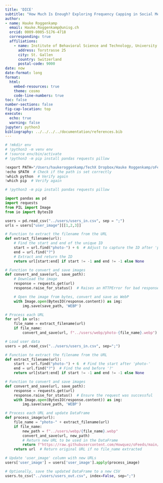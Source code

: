 ```yaml
---
title: 'DICE'
subtitle: "How Much Is Enough? Exploring Frequency Capping in Social Media Advertising"
author:
- name: Hauke Roggenkamp
  email: Hauke.Roggenkamp@unisg.ch
  orcid: 0009-0005-5176-4718
  corresponding: true
  affiliations:
    - name: Institute of Behavioral Science and Technology, University of St. Gallen
      address: Torstrasse 25
      city: St. Gallen
      country: Switzerland
      postal-code: 9000
date: now
date-format: long
format: 
  html:
    embed-resources: true
    theme: cosmo
    code-line-numbers: true
toc: false
number-sections: false
fig-cap-location: top
execute:
  echo: true
  warning: false
jupyter: python3
bibliography: ../../../../documentation/references.bib
---
```


```python
# !mkdir env
# !python3 -m venv env
# !source env/bin/activate
# !python3 -m pip install pandas requests pillow
```


```python
!export PATH="/Users/haukeroggenkamp/TechX Dropbox/Hauke Roggenkamp/oFeeds/env/bin:$PATH"
!echo $PATH  # Check if the path is set correctly
!which python  # Verify again
!which pip  # Verify again
```

```python
# !python3 -m pip install pandas requests pillow
```


```python
import pandas as pd
import requests
from PIL import Image
from io import BytesIO
```

```python
users = pd.read_csv("../users/users_in.csv", sep = ";")
urls = users["user_image"][[1,2,3]]
```


```python
# Function to extract the filename from the URL
def extract_filename(url):
    # Find the start and end of the unique ID
    start = url.find("photo-") + 6  # Adjust to capture the ID after 'photo-'
    end = url.find("?")
    # Extract and return the ID
    return url[start:end] if start != -1 and end != -1 else None
```

```python
# Function to convert and save images
def convert_and_save(url, save_path):
    # Download the image
    response = requests.get(url)
    response.raise_for_status()  # Raises an HTTPError for bad responses

    # Open the image from bytes, convert and save as WebP
    with Image.open(BytesIO(response.content)) as img:
        img.save(save_path, 'WEBP')

```

```python
# Process each URL
for url in urls:
    file_name = extract_filename(url)
    if file_name:
        convert_and_save(url, f"../users/webp/photo-{file_name}.webp")
```


```python
# Load user data
users = pd.read_csv("../users/users_in.csv", sep=";")

# Function to extract the filename from the URL
def extract_filename(url):
    start = url.find("photo-") + 6  # Find the start after 'photo-'
    end = url.find("?")  # Find the end before '?'
    return url[start:end] if start != -1 and end != -1 else None

# Function to convert and save images
def convert_and_save(url, save_path):
    response = requests.get(url)
    response.raise_for_status()  # Ensure the request was successful
    with Image.open(BytesIO(response.content)) as img:
        img.save(save_path, 'WEBP')

# Process each URL and update DataFrame
def process_image(url):
    file_name = "photo-" + extract_filename(url)
    if file_name:
        new_path = f"../users/webp/{file_name}.webp"
        convert_and_save(url, new_path)
        # Return new URL to be used in the DataFrame
        return f"https://raw.githubusercontent.com/Howquez/oFeeds/main/studies/frequency_capping/stimuli/users/webp/{file_name}.webp"
    return url  # Return original URL if no file_name extracted

# Update 'user_image' column with new URLs
users['user_image'] = users['user_image'].apply(process_image)

# Optionally, save the updated DataFrame to a new CSV
users.to_csv("../users/users_out.csv", index=False, sep=";")
```

